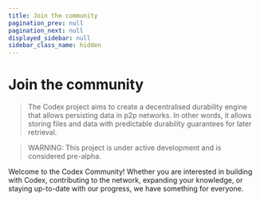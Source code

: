 ```yaml
---
title: Join the community
pagination_prev: null
pagination_next: null
displayed_sidebar: null
sidebar_class_name: hidden
---
```



# Join the community

> The Codex project aims to create a decentralised durability engine that allows persisting data in p2p networks. In other words, it allows storing files and data with predictable durability guarantees for later retrieval.

> WARNING: This project is under active development and is considered pre-alpha.

<Box top={24} />

Welcome to the Codex Community! Whether you are interested in building with Codex, contributing to the network, expanding your knowledge, or staying up-to-date with our progress, we have something for everyone.

<Box top={56} bottom={56}>
  <Grid xs={{ cols: 1, gap: '1rem' }} md={{ cols: 2 }}>
    <Grid.Item xs={1}>
      <SocialCard
        href="https://twitter.com/Codex_storage"
        logoSrc="/icons/x-black.svg"
        logoSrcDark="/icons/x-white.svg"
        description="Follow us on X"
      />
    </Grid.Item>
    <Grid.Item xs={1}>
      <SocialCard
        href="https://discord.gg/codex-storage"
        logoSrc="/icons/discord-black.svg"
        logoSrcDark="/icons/discord-white.svg"
        description="Join the community on Discord"
      />
    </Grid.Item>
  </Grid>
</Box>
